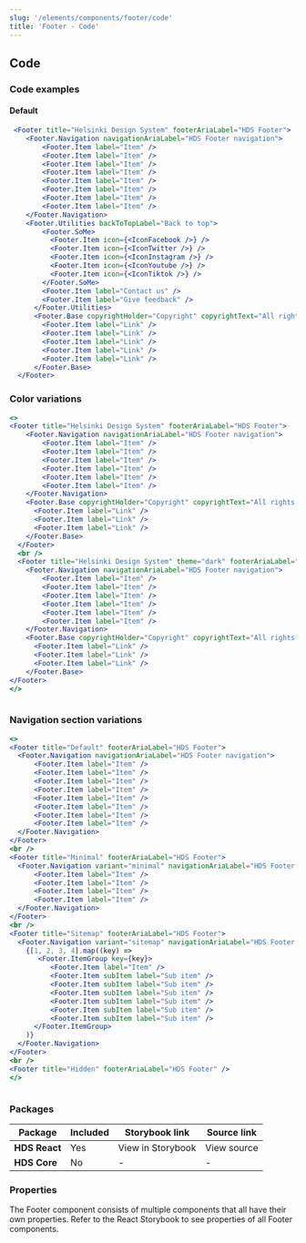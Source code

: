 ```yaml
---
slug: '/elements/components/footer/code'
title: 'Footer - Code'
---
```




## Code

### Code examples

#### Default
<Playground>


```jsx
 <Footer title="Helsinki Design System" footerAriaLabel="HDS Footer">
    <Footer.Navigation navigationAriaLabel="HDS Footer navigation">
        <Footer.Item label="Item" />
        <Footer.Item label="Item" />
        <Footer.Item label="Item" />
        <Footer.Item label="Item" />
        <Footer.Item label="Item" />
        <Footer.Item label="Item" />
        <Footer.Item label="Item" />
        <Footer.Item label="Item" />
    </Footer.Navigation>
    <Footer.Utilities backToTopLabel="Back to top">
        <Footer.SoMe>
          <Footer.Item icon={<IconFacebook />} />
          <Footer.Item icon={<IconTwitter />} />
          <Footer.Item icon={<IconInstagram />} />
          <Footer.Item icon={<IconYoutube />} />
          <Footer.Item icon={<IconTiktok />} />
        </Footer.SoMe>
        <Footer.Item label="Contact us" />
        <Footer.Item label="Give feedback" />
      </Footer.Utilities>
      <Footer.Base copyrightHolder="Copyright" copyrightText="All rights reserved">
        <Footer.Item label="Link" />
        <Footer.Item label="Link" />
        <Footer.Item label="Link" />
        <Footer.Item label="Link" />
        <Footer.Item label="Link" />
      </Footer.Base>
  </Footer>
```

</Playground>



### Color variations
<Playground>


```jsx
<>
<Footer title="Helsinki Design System" footerAriaLabel="HDS Footer">
    <Footer.Navigation navigationAriaLabel="HDS Footer navigation">
        <Footer.Item label="Item" />
        <Footer.Item label="Item" />
        <Footer.Item label="Item" />
        <Footer.Item label="Item" />
        <Footer.Item label="Item" />
        <Footer.Item label="Item" />
    </Footer.Navigation>
    <Footer.Base copyrightHolder="Copyright" copyrightText="All rights reserved">
      <Footer.Item label="Link" />
      <Footer.Item label="Link" />
      <Footer.Item label="Link" />
    </Footer.Base>
  </Footer>
  <br />
  <Footer title="Helsinki Design System" theme="dark" footerAriaLabel="HDS Footer">
    <Footer.Navigation navigationAriaLabel="HDS Footer navigation">
        <Footer.Item label="Item" />
        <Footer.Item label="Item" />
        <Footer.Item label="Item" />
        <Footer.Item label="Item" />
        <Footer.Item label="Item" />
        <Footer.Item label="Item" />
    </Footer.Navigation>
    <Footer.Base copyrightHolder="Copyright" copyrightText="All rights reserved">
      <Footer.Item label="Link" />
      <Footer.Item label="Link" />
      <Footer.Item label="Link" />
    </Footer.Base>
</Footer>
</>
```

```html

```

</Playground>

### Navigation section variations
<Playground>


```jsx
<>
<Footer title="Default" footerAriaLabel="HDS Footer">
  <Footer.Navigation navigationAriaLabel="HDS Footer navigation">
      <Footer.Item label="Item" />
      <Footer.Item label="Item" />
      <Footer.Item label="Item" />
      <Footer.Item label="Item" />
      <Footer.Item label="Item" />
      <Footer.Item label="Item" />
      <Footer.Item label="Item" />
      <Footer.Item label="Item" />
  </Footer.Navigation>
</Footer>
<br />
<Footer title="Minimal" footerAriaLabel="HDS Footer">
  <Footer.Navigation variant="minimal" navigationAriaLabel="HDS Footer navigation">
      <Footer.Item label="Item" />
      <Footer.Item label="Item" />
      <Footer.Item label="Item" />
      <Footer.Item label="Item" />
  </Footer.Navigation>
</Footer>
<br />
<Footer title="Sitemap" footerAriaLabel="HDS Footer">
  <Footer.Navigation variant="sitemap" navigationAriaLabel="HDS Footer navigation">
    {[1, 2, 3, 4].map((key) =>
       <Footer.ItemGroup key={key}>
          <Footer.Item label="Item" />
          <Footer.Item subItem label="Sub item" />
          <Footer.Item subItem label="Sub item" />
          <Footer.Item subItem label="Sub item" />
          <Footer.Item subItem label="Sub item" />
          <Footer.Item subItem label="Sub item" />
          <Footer.Item subItem label="Sub item" />
      </Footer.ItemGroup>
    )}
  </Footer.Navigation>
</Footer>
<br />
<Footer title="Hidden" footerAriaLabel="HDS Footer" />
</>
```

```html

```

</Playground>

### Packages
| Package           | Included                      | Storybook link                                                                                                                      | Source link   |
| ----------------- | ----------------------------- | ----------------------------------------------------------------------------------------------------------------------------------- | ------------- |
| **HDS React**     | <IconCheckCircleFill /> Yes   | <Link size="M" external href="/storybook/react/?path=/story/components-footer--default">View in Storybook</Link> | <Link size="M" external href="https://github.com/City-of-Helsinki/helsinki-design-system/tree/master/packages/react/src/components/footer">View source</Link> |
| **HDS Core**      | <IconCrossCircle /> No     | - | - |

### Properties
The Footer component consists of multiple components that all have their own properties. Refer to the <Link size="M" href="/storybook/react/?path=/story/components-footer--default" external>React Storybook</Link> to see properties of all Footer components.
